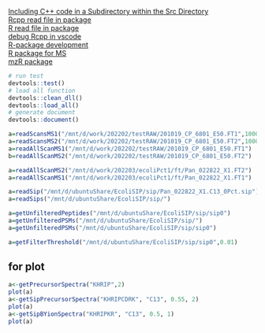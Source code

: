 [Including C++ code in a Subdirectory within the Src Directory](https://github.com/r-pkg-examples/rcpp-headers-subdirs)\
[Rcpp read file in package](https://stackoverflow.com/questions/52979101/acessing-data-on-inst-extdata-from-rcpp-catch-tests)\
[R read file in package](https://stackoverflow.com/questions/11977417/package-relative-paths-in-r)\
[debug Rcpp in vscode](https://github.com/renkun-ken/vscode-rcpp-demo)\
[R-package development](https://blog.csdn.net/Xiaoyi_Zhang/article/details/79999348)  
[R package for MS](https://www.bioconductor.org/packages/release/data/experiment/vignettes/RforProteomics/inst/doc/RProtVis.html#Visualisation_of_proteomics_data_using_R_and_Bioconductor)  
[mzR package](https://github.com/sneumann/mzR/)

``` r
# run test
devtools::test()
# load all function
devtools::clean_dll()
devtools::load_all()
# generate document
devtools::document()

a=readScansMS1("/mnt/d/work/202202/testRAW/201019_CP_6801_E50.FT1",10000)
a=readScansMS2("/mnt/d/work/202202/testRAW/201019_CP_6801_E50.FT2",10000)
a=readAllScanMS1("/mnt/d/work/202202/testRAW/201019_CP_6801_E50.FT1")
b=readAllScanMS2("/mnt/d/work/202202/testRAW/201019_CP_6801_E50.FT2")

a=readAllScanMS2("/mnt/d/work/202203/ecoliPct1/ft/Pan_022822_X1.FT2")
a=readAllScanMS1("/mnt/d/work/202203/ecoliPct1/ft/Pan_022822_X1.FT1")

a=readSip("/mnt/d/ubuntuShare/EcoliSIP/sip/Pan_022822_X1.C13_0Pct.sip")
a=readSips("/mnt/d/ubuntuShare/EcoliSIP/sip/")

a=getUnfilteredPeptides("/mnt/d/ubuntuShare/EcoliSIP/sip/sip0")
a=getUnfilteredPSMs("/mnt/d/ubuntuShare/EcoliSIP/sip/")
a=getUnfilteredPSMs("/mnt/d/ubuntuShare/EcoliSIP/sip/sip0")

a=getFilterThreshold("/mnt/d/ubuntuShare/EcoliSIP/sip/sip0",0.01)
```

## for plot

```r
a<-getPrecursorSpectra("KHRIP",2)
plot(a)
a<-getSipPrecursorSpectra("KHRIPCDRK", "C13", 0.55, 2)
plot(a)
a<-getSipBYionSpectra("KHRIPKR", "C13", 0.5, 1)
plot(a)
```

